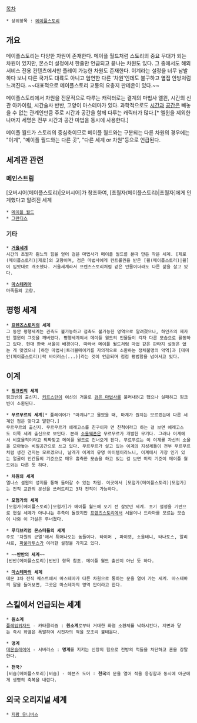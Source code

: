 [[목차]]

 * 상위항목 : [[메이플스토리]]

== 개요 ==
메이플스토리는 다양한 차원이 존재한다. 메이플 월드처럼 스토리의 중요 무대가 되는 차원이 있지만, 몬스터 설정에서 한줄만 언급되고 끝나는 차원도 있다. 그 중에서도 해외 서비스 전용 컨텐츠에서만 플레이 가능한 차원도 존재한다. 이계라는 설정을 너무 남발하다 보니 다른 국가도 대륙도 아니고 엄연한 다른 '차원'인데도 불구하고 옆집 안방처럼 느껴진다. ~~대표적으로 메이플스토리 교통의 요충지 판테온이 있다.~~

메이플스토리에서 차원을 전문적으로 다루는 캐릭터로는 결계의 마법사 엘윈, 시간의 신관 아카이럼, 시간술사 반반, 고양이 마스테마가 있다. 과학적으로도 [[시간]]과 [[공간]]은 빼놓을 수 없는 관계인만큼 주로 시간과 공간을 함께 다루는 캐릭터가 많다.[* 엘윈을 제외한 나머지 세명은 전부 시간과 공간 마법을 동시에 사용한다.]

메이플 월드가 스토리의 중심축이므로 메이플 월드와는 구분되는 다른 차원의 경우에는 "이계", "메이플 월드와는 다른 곳", "다른 세계 or 차원"등으로 언급된다.

== 세계관 관련 ==
=== 메인스트림 ===
[오버시어(메이플스토리)|오버시어]가 창조하여, [초월자(메이플스토리)|초월자]에게 인계했다고 알려진 세계

 * [[메이플 월드]]
 * [[그란디스]]

=== 기타 ===
 * '''[[거울세계]]'''
 시간의 초월자 륀느의 힘을 얻어 검은 마법사가 메이플 월드를 본따 만든 작은 세계. [제로(메이플스토리)|제로]의 고향이며, 검은 마법사에게 컨트롤권을 받은 [윌(메이플스토리)|윌]이 입맛대로 개조했다. 거울세계라서 프렌즈스토리처럼 같은 인물이더라도 다른 삶을 살고 있다.

 * '''[[마스테리아]]'''
 마족들의 고향.

== 평행 세계 ==
 * '''[[프렌즈스토리]]의 세계'''
 그 동안 평행세계는 관측도 불가능하고 접촉도 불가능한 영역으로 알려졌으나, 하인즈의 제자인 엘윈이 그것을 깨버렸다. 평행세계여서 메이플 월드의 인물들이 각자 다른 모습으로 활동하고 있다. 현대 한국 서울이 배경이다. 따라서 메이플 월드처럼 마법 같은 판타지 설정은 없는 게 맞겠으나 [하얀 마법사|트러블메이커를 자의적으로 소환하는 정체불명의 악역]과 [데미안(메이플스토리)|락 바이러스(...)]라는 것이 언급되며 점점 평범함을 넘어서고 있다.

== 이계 ==
 * '''[[핑크빈]]의 세계'''
 핑크빈의 출신지. [[키르스턴]]이 여신의 거울로 [[검은 마법사]]를 불러내려고 했으나 실패하고 핑크빈이 소환된다.

 * '''무르무르의 세계'''[* 플레이어가 "마계냐"고 물었을 때, 마계가 뭔지는 모르겠는데 다른 세계인 점은 맞다고 말한다.]
 무르무르의 출신지. 무르무르가 에레고스를 친구이자 먼 친척이라고 하는 걸 보면 에레고스도 이쪽 세계 출신으로 보인다. 본래 [[소울웨폰]]은 무르무르가 개발한 무기다. 그러나 이계에서 비효율적이라고 퇴짜맞고 메이플 월드로 건너오게 된다. 무르무르는 이 이계를 자신의 소울을 모아놓는 비밀공간으로 쓰고 있다. 무르무르가 살고 있는 이계의 지성체들이 전부 무르무르처럼 생긴 건지는 모르겠으나, 날개가 이계의 유명 아이템이라느니, 이계에서 가장 인기 있는 얼굴이 인간들의 기준으로 매우 흉측한 모습을 하고 있는 걸 보면 미적 기준이 메이플 월드와는 다른 듯 하다.

 * '''차원의 세계'''
 엘나스 설원의 성지를 통해 들어갈 수 있는 차원. 이곳에서 [모험가(메이플스토리)|모험가]는 전직 교관의 분신을 쓰러트리고 3차 전직이 가능하다.

 * '''모험가의 세계'''
 [모험가(메이플스토리)|모험가]가 메이플 월드에 오기 전 살았던 세계. 초기 설정을 기반으로 현실 세계가 아니냐는 추측이 돌았지만 [[프렌즈스토리]]에서 서울이나 드라마를 모르는 모습이 나와 이 가설은 무너졌다.

 * '''루디브리엄 몬스터들의 세계'''
 주로 '차원의 균열'에서 튀어나오는 놈들이다. 타이머 , 파이렛, 소울테니, 타나토스, 알리샤르, [[파풀라투스]]가 이러한 설정을 가지고 있다.

 * ~~'''반반의 세계'''~~
 [반반(메이플스토리)|반반] 항목 참조. 메이플 월드 출신이 아닌 듯 하다.

 * '''[[마스테마]]의 세계'''
 데몬 3차 전직 퀘스트에서 마스테마가 다른 차원으로 통하는 문을 열어 가는 세계. 마스테마의 말을 들어보면, 그곳은 마스테마의 영역 안이라고 한다. 

== 스킬에서 언급되는 세계 ==
 * '''원소계'''
 [[플레임위자드]] - 카타클리즘 : '''원소계'''로부터 거대한 화염 소환체를 낙하시킨다. 지면과 닿는 즉시 화염은 폭발하여 시전자의 적을 모조리 불태운다.

 * '''명계'''
 [[데몬슬레이어]] - 서버러스 : '''명계'''를 지키는 신장의 힘으로 전방의 적들을 처단하고 혼을 강탈한다.

 * '''천국'''?
 [비숍(메이플스토리)|비숍] - 헤븐즈 도어 : '''천국'''의 문을 열어 적을 응징함과 동시에 아군에게 생명의 축복을 내린다.

== 외국 오리지널 세계 ==
 * [[지팡 유니버스]]
